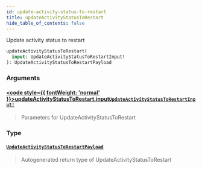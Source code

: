 ```yaml
---
id: update-activity-status-to-restart
title: updateActivityStatusToRestart
hide_table_of_contents: false
---
```








Update activity status to restart

```graphql
updateActivityStatusToRestart(
  input: UpdateActivityStatusToRestartInput!
): UpdateActivityStatusToRestartPayload
```


### Arguments

#### [<code style={{ fontWeight: 'normal' }}>updateActivityStatusToRestart.<b>input</b></code>](#)<Bullet />[`UpdateActivityStatusToRestartInput!`](/api/graphql/documentation/inputs/update-activity-status-to-restart-input) <Badge class="secondary" text="non-null"/> <Badge class="secondary" text="input"/>
> Parameters for UpdateActivityStatusToRestart
> 

### Type

#### [`UpdateActivityStatusToRestartPayload`](/api/graphql/documentation/objects/update-activity-status-to-restart-payload) <Badge class="secondary" text="object"/>
> Autogenerated return type of UpdateActivityStatusToRestart
> 





